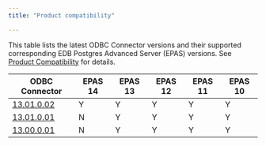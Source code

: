 ```yaml
---
title: "Product compatibility"

---
```


This table lists the latest ODBC Connector versions and their supported corresponding EDB Postgres Advanced Server (EPAS) versions. See [Product Compatibility](https://www.enterprisedb.com/platform-compatibility#epas) for details.

| ODBC Connector                            | EPAS 14 | EPAS 13 | EPAS 12 | EPAS 11 | EPAS 10 | 
| ----------------------------------------- | ------- | ------- | ------- | ------- | ------- |
| [13.01.0.02](01_odbc_rel_notes/03_odbc_13.1.0.02_rel_notes) | Y       | Y       | Y       | Y       | Y       |
| [13.01.0.01](01_odbc_rel_notes/04_odbc_13.1.0.01_rel_notes) | N       | Y       | Y       | Y       | Y       |
| [13.00.0.01](01_odbc_rel_notes/05_odbc_13.0.0.01_rel_notes) | N       | Y       | Y       | Y       | Y       |  